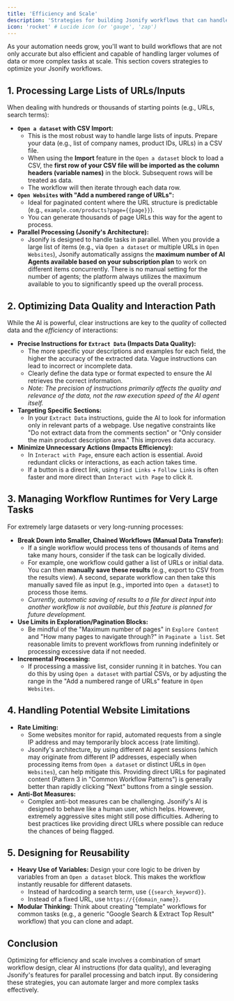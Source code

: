 ```yaml
---
title: 'Efficiency and Scale'
description: 'Strategies for building Jsonify workflows that can handle large amounts of data and run efficiently.'
icon: 'rocket' # Lucide icon (or 'gauge', 'zap')
---
```


As your automation needs grow, you'll want to build workflows that are not only accurate but also efficient and capable of handling larger volumes of data or more complex tasks at scale. This section covers strategies to optimize your Jsonify workflows.

## 1. Processing Large Lists of URLs/Inputs

When dealing with hundreds or thousands of starting points (e.g., URLs, search terms):

* **`Open a dataset` with CSV Import:**
    * This is the most robust way to handle large lists of inputs. Prepare your data (e.g., list of company names, product IDs, URLs) in a CSV file.
    * When using the **Import** feature in the `Open a dataset` block to load a CSV, the **first row of your CSV file will be imported as the column headers (variable names)** in the block. Subsequent rows will be treated as data.
    * The workflow will then iterate through each data row.
* **`Open Websites` with "Add a numbered range of URLs":**
    * Ideal for paginated content where the URL structure is predictable (e.g., `example.com/products?page={{page}}`).
    * You can generate thousands of page URLs this way for the agent to process.
* **Parallel Processing (Jsonify's Architecture):**
    * Jsonify is designed to handle tasks in parallel. When you provide a large list of items (e.g., via `Open a dataset` or multiple URLs in `Open Websites`), Jsonify automatically assigns the **maximum number of AI Agents available based on your subscription plan** to work on different items concurrently. There is no manual setting for the number of agents; the platform always utilizes the maximum available to you to significantly speed up the overall process.

## 2. Optimizing Data Quality and Interaction Path

While the AI is powerful, clear instructions are key to the *quality* of collected data and the *efficiency* of interactions:

* **Precise Instructions for `Extract Data` (Impacts Data Quality):**
    * The more specific your descriptions and examples for each field, the higher the accuracy of the extracted data. Vague instructions can lead to incorrect or incomplete data.
    * Clearly define the data type or format expected to ensure the AI retrieves the correct information.
    * *Note: The precision of instructions primarily affects the quality and relevance of the data, not the raw execution speed of the AI agent itself.*
* **Targeting Specific Sections:**
    * In your `Extract Data` instructions, guide the AI to look for information only in relevant parts of a webpage. Use negative constraints like "Do not extract data from the comments section" or "Only consider the main product description area." This improves data accuracy.
* **Minimize Unnecessary Actions (Impacts Efficiency):**
    * In `Interact with Page`, ensure each action is essential. Avoid redundant clicks or interactions, as each action takes time.
    * If a button is a direct link, using `Find Links` + `Follow Links` is often faster and more direct than `Interact with Page` to click it.

## 3. Managing Workflow Runtimes for Very Large Tasks

For extremely large datasets or very long-running processes:

* **Break Down into Smaller, Chained Workflows (Manual Data Transfer):**
    * If a single workflow would process tens of thousands of items and take many hours, consider if the task can be logically divided.
    * For example, one workflow could gather a list of URLs or initial data. You can then **manually save these results** (e.g., export to CSV from the results view). A second, separate workflow can then take this manually saved file as input (e.g., imported into `Open a dataset`) to process those items.
    * *Currently, automatic saving of results to a file for direct input into another workflow is not available, but this feature is planned for future development.*
* **Use Limits in Exploration/Pagination Blocks:**
    * Be mindful of the "Maximum number of pages" in `Explore Content` and "How many pages to navigate through?" in `Paginate a list`. Set reasonable limits to prevent workflows from running indefinitely or processing excessive data if not needed.
* **Incremental Processing:**
    * If processing a massive list, consider running it in batches. You can do this by using `Open a dataset` with partial CSVs, or by adjusting the range in the "Add a numbered range of URLs" feature in `Open Websites`.

## 4. Handling Potential Website Limitations

* **Rate Limiting:**
    * Some websites monitor for rapid, automated requests from a single IP address and may temporarily block access (rate limiting).
    * Jsonify's architecture, by using different AI agent sessions (which may originate from different IP addresses, especially when processing items from `Open a dataset` or distinct URLs in `Open Websites`), can help mitigate this. Providing direct URLs for paginated content (Pattern 3 in "Common Workflow Patterns") is generally better than rapidly clicking "Next" buttons from a single session.
* **Anti-Bot Measures:**
    * Complex anti-bot measures can be challenging. Jsonify's AI is designed to behave like a human user, which helps. However, extremely aggressive sites might still pose difficulties. Adhering to best practices like providing direct URLs where possible can reduce the chances of being flagged.

## 5. Designing for Reusability

* **Heavy Use of Variables:** Design your core logic to be driven by variables from an `Open a dataset` block. This makes the workflow instantly reusable for different datasets.
    * Instead of hardcoding a search term, use `{{search_keyword}}`.
    * Instead of a fixed URL, use `https://{{domain_name}}`.
* **Modular Thinking:** Think about creating "template" workflows for common tasks (e.g., a generic "Google Search & Extract Top Result" workflow) that you can clone and adapt.

## Conclusion

Optimizing for efficiency and scale involves a combination of smart workflow design, clear AI instructions (for data quality), and leveraging Jsonify's features for parallel processing and batch input. By considering these strategies, you can automate larger and more complex tasks effectively.